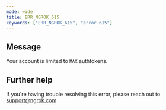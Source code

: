 ```yaml
---
mode: wide
title: ERR_NGROK_615
keywords: ["ERR_NGROK_615", "error 615"]
---
```


## Message

Your account is limited to `MAX` authtokens.

## Further help

If you're having trouble resolving this error, please reach out to [support@ngrok.com](mailto:support@ngrok.com?subject=Help%20with%20ERR_NGROK_615)
